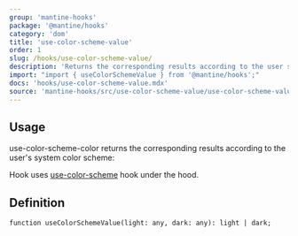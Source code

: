 ```yaml
---
group: 'mantine-hooks'
package: '@mantine/hooks'
category: 'dom'
title: 'use-color-scheme-value'
order: 1
slug: /hooks/use-color-scheme-value/
description: 'Returns the corresponding results according to the user system color scheme'
import: "import { useColorSchemeValue } from '@mantine/hooks';"
docs: 'hooks/use-color-scheme-value.mdx'
source: 'mantine-hooks/src/use-color-scheme-value/use-color-scheme-value.ts'
---
```



## Usage

use-color-scheme-color returns the corresponding results according to the user's system color scheme:

<Demo data={HooksDemos.useColorSchemeValueDemo} />

Hook uses [use-color-scheme](/hooks/use-color-scheme/) hook under the hood.

## Definition

```tsx
function useColorSchemeValue(light: any, dark: any): light | dark;
```
